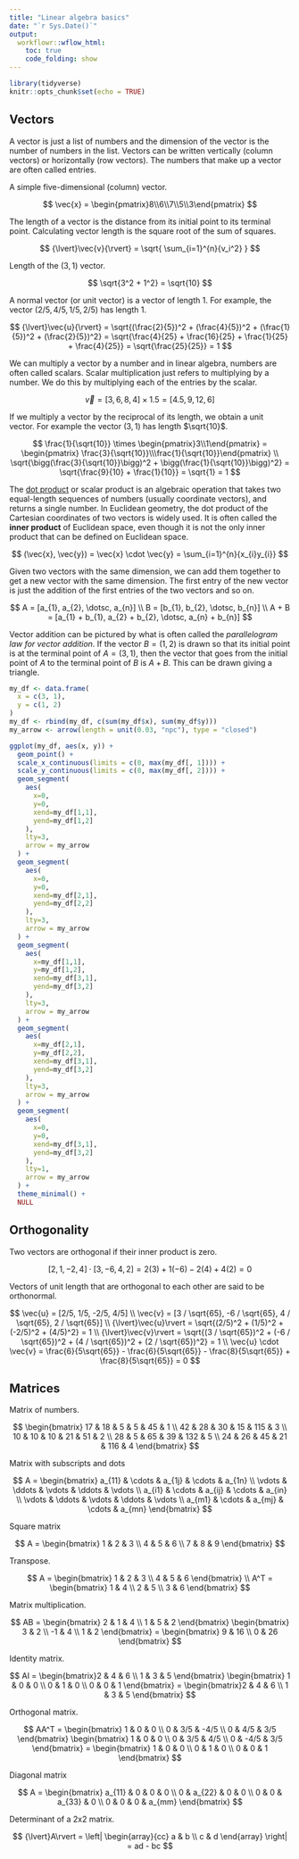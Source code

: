 ```yaml
---
title: "Linear algebra basics"
date: "`r Sys.Date()`"
output:
  workflowr::wflow_html:
    toc: true
    code_folding: show
---
```


```r
library(tidyverse)
knitr::opts_chunk$set(echo = TRUE)
```

## Vectors

A vector is just a list of numbers and the dimension of the vector is the number of numbers in the list. Vectors can be written vertically (column vectors) or horizontally (row vectors). The numbers that make up a vector are often called entries.

A simple five-dimensional (column) vector.

$$
\vec{x} = \begin{pmatrix}8\\6\\7\\5\\3\end{pmatrix}
$$

The length of a vector is the distance from its initial point to its terminal point. Calculating vector length is the square root of the sum of squares.

$$
{\lvert}\vec{v}{\rvert} = \sqrt{ \sum_{i=1}^{n}{v_i^2} }
$$

Length of the $(3, 1)$ vector.

$$
\sqrt{3^2 + 1^2} = \sqrt{10}
$$

A normal vector (or unit vector) is a vector of length 1. For example, the vector $(2/5, 4/5, 1/5, 2/5)$ has length 1.

$$
{\lvert}\vec{u}{\rvert} =
\sqrt{(\frac{2}{5})^2 + (\frac{4}{5})^2 + (\frac{1}{5})^2 + (\frac{2}{5})^2} =
\sqrt{\frac{4}{25} + \frac{16}{25} + \frac{1}{25} + \frac{4}{25}} =
\sqrt{\frac{25}{25}} = 1
$$

We can multiply a vector by a number and in linear algebra, numbers are often called scalars. Scalar multiplication just refers to multiplying by a number. We do this by multiplying each of the entries by the scalar.

$$
\vec{v} = [3, 6, 8, 4] \times 1.5 = [4.5, 9, 12, 6]
$$

If we multiply a vector by the reciprocal of its length, we obtain a unit vector. For example the vector $(3, 1)$ has length $\sqrt{10}$.

$$
\frac{1}{\sqrt{10}} \times \begin{pmatrix}3\\1\end{pmatrix} =
\begin{pmatrix} \frac{3}{\sqrt{10}}\\\frac{1}{\sqrt{10}}\end{pmatrix}
\\
\sqrt{\bigg(\frac{3}{\sqrt{10}}\bigg)^2 + \bigg(\frac{1}{\sqrt{10}}\bigg)^2} =
\sqrt{\frac{9}{10} + \frac{1}{10}} = \sqrt{1} = 1
$$

The [dot product](https://en.wikipedia.org/wiki/Dot_product) or scalar product is an algebraic operation that takes two equal-length sequences of numbers (usually coordinate vectors), and returns a single number. In Euclidean geometry, the dot product of the Cartesian coordinates of two vectors is widely used. It is often called the **inner product** of Euclidean space, even though it is not the only inner product that can be defined on Euclidean space.

$$
(\vec{x}, \vec{y}) = \vec{x} \cdot \vec{y} = \sum_{i=1}^{n}{x_{i}y_{i}}
$$

Given two vectors with the same dimension, we can add them together to get a new vector with the same dimension. The first entry of the new vector is just the addition of the first entries of the two vectors and so on.

$$
A = [a_{1}, a_{2}, \dotsc, a_{n}] \\
B = [b_{1}, b_{2}, \dotsc, b_{n}] \\
A + B = [a_{1} + b_{1}, a_{2} + b_{2}, \dotsc, a_{n} + b_{n}]
$$

Vector addition can be pictured by what is often called the _parallelogram law for vector addition_. If the vector $B = (1, 2)$ is drawn so that its initial point is at the terminal point of $A = (3, 1)$, then the vector that goes from the initial point of $A$ to the terminal point of $B$ is $A + B$. This can be drawn giving a triangle.

```r
my_df <- data.frame(
  x = c(3, 1),
  y = c(1, 2)
)
my_df <- rbind(my_df, c(sum(my_df$x), sum(my_df$y)))
my_arrow <- arrow(length = unit(0.03, "npc"), type = "closed")

ggplot(my_df, aes(x, y)) +
  geom_point() +
  scale_x_continuous(limits = c(0, max(my_df[, 1]))) +
  scale_y_continuous(limits = c(0, max(my_df[, 2]))) +
  geom_segment(
    aes(
      x=0,
      y=0,
      xend=my_df[1,1],
      yend=my_df[1,2]
    ),
    lty=3,
    arrow = my_arrow
  ) +
  geom_segment(
    aes(
      x=0,
      y=0,
      xend=my_df[2,1],
      yend=my_df[2,2]
    ),
    lty=3,
    arrow = my_arrow
  ) +
  geom_segment(
    aes(
      x=my_df[1,1],
      y=my_df[1,2],
      xend=my_df[3,1],
      yend=my_df[3,2]
    ),
    lty=3,
    arrow = my_arrow
  ) +
  geom_segment(
    aes(
      x=my_df[2,1],
      y=my_df[2,2],
      xend=my_df[3,1],
      yend=my_df[3,2]
    ),
    lty=3,
    arrow = my_arrow
  ) +
  geom_segment(
    aes(
      x=0,
      y=0,
      xend=my_df[3,1],
      yend=my_df[3,2]
    ),
    lty=1,
    arrow = my_arrow
  ) +
  theme_minimal() +
  NULL
```

## Orthogonality

Two vectors are orthogonal if their inner product is zero.

$$
[2, 1, -2, 4] \cdot [3, -6, 4, 2] = 2(3) + 1(-6) - 2(4) + 4(2) = 0
$$

Vectors of unit length that are orthogonal to each other are said to be orthonormal.

$$
\vec{u} = [2/5, 1/5, -2/5, 4/5] \\
\vec{v} = [3 / \sqrt{65}, -6 / \sqrt{65}, 4 / \sqrt{65}, 2 / \sqrt{65}] \\
{\lvert}\vec{u}\rvert = \sqrt{(2/5)^2 + (1/5)^2 + (-2/5)^2 + (4/5)^2} = 1 \\
{\lvert}\vec{v}\rvert = \sqrt{(3 / \sqrt{65})^2 + (-6 / \sqrt{65})^2 + (4 / \sqrt{65})^2 + (2 / \sqrt{65})^2} = 1 \\
\vec{u} \cdot \vec{v} = \frac{6}{5\sqrt{65}} - \frac{6}{5\sqrt{65}} - \frac{8}{5\sqrt{65}} + \frac{8}{5\sqrt{65}} = 0
$$

## Matrices

Matrix of numbers.

$$
\begin{bmatrix}
17 & 18 & 5 & 5 & 45 & 1 \\
42 & 28 & 30 & 15 & 115 & 3 \\
10 & 10 & 10 & 21 & 51 & 2 \\
28 & 5 & 65 & 39 & 132 & 5 \\
24 & 26 & 45 & 21 & 116 & 4
\end{bmatrix}
$$

Matrix with subscripts and dots

$$
A = \begin{bmatrix}
a_{11} & \cdots & a_{1j} & \cdots & a_{1n} \\
\vdots & \ddots & \vdots & \ddots & \vdots \\
a_{i1} & \cdots & a_{ij} & \cdots & a_{in} \\
\vdots & \ddots & \vdots & \ddots & \vdots \\
a_{m1} & \cdots & a_{mj} & \cdots & a_{mn}
\end{bmatrix}
$$

Square matrix

$$
A = \begin{bmatrix} 1 & 2 & 3 \\ 4 & 5 & 6 \\ 7 & 8 & 9 \end{bmatrix}
$$

Transpose.

$$
A = \begin{bmatrix} 1 & 2 & 3 \\ 4 & 5 & 6 \end{bmatrix} \\
A^T = \begin{bmatrix} 1 & 4 \\ 2 & 5 \\ 3 & 6 \end{bmatrix}
$$

Matrix multiplication.

$$
AB = \begin{bmatrix} 2 & 1 & 4 \\ 1 & 5 & 2 \end{bmatrix} \begin{bmatrix} 3 & 2 \\ -1 & 4 \\ 1 & 2 \end{bmatrix} = \begin{bmatrix} 9 & 16 \\ 0 & 26 \end{bmatrix}
$$

Identity matrix.

$$
AI = \begin{bmatrix}2 & 4 & 6 \\ 1 & 3 & 5 \end{bmatrix} \begin{bmatrix} 1 & 0 & 0 \\ 0 & 1 & 0 \\ 0 & 0 & 1 \end{bmatrix} = \begin{bmatrix}2 & 4 & 6 \\ 1 & 3 & 5 \end{bmatrix}
$$

Orthogonal matrix.

$$
AA^T = \begin{bmatrix} 1 & 0 & 0 \\ 0 & 3/5 & -4/5 \\ 0 & 4/5 & 3/5 \end{bmatrix} \begin{bmatrix} 1 & 0 & 0 \\ 0 & 3/5 & 4/5 \\ 0 & -4/5 & 3/5 \end{bmatrix} = \begin{bmatrix} 1 & 0 & 0 \\ 0 & 1 & 0 \\ 0 & 0 & 1 \end{bmatrix}
$$

Diagonal matrix

$$
A = \begin{bmatrix} a_{11} & 0 & 0 & 0 \\ 0 & a_{22} & 0 & 0 \\ 0 & 0 & a_{33} & 0 \\ 0 & 0 & 0 & a_{mm} \end{bmatrix}
$$

Determinant of a 2x2 matrix.

$$
{\lvert}A\rvert = \left| \begin{array}{cc} a & b \\ c & d \end{array} \right| = ad - bc
$$

